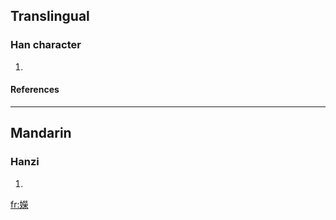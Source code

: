 ==Translingual==
===Han character===
{{Han char|rn=38|rad=女|as=14|sn=17|four=|canj=女火火木 (VFFD)}}
# {{defn|Han|sort=女14}}
====References====
{{Han ref|kx=0272.430|dkj=06820|hdz=21087.160|uh=5B2B|ud=23339}}

----
==Mandarin==
===Hanzi===
{{cmn-hanzi|pin=[[yn]] (yong)|wg=<sup>g</sup>}}
# {{defn|Mandarin}}

[[fr:嬫]]